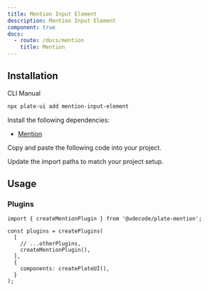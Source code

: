 ```yaml
---
title: Mention Input Element
description: Mention Input Element
component: true
docs:
  - route: /docs/mention
    title: Mention
---
```


<ComponentPreview name="playground-demo" id="mention" />

## Installation

<Tabs defaultValue="cli">

<TabsList>
<TabsTrigger value="cli">CLI</TabsTrigger>
<TabsTrigger value="manual">Manual</TabsTrigger>
</TabsList>
<TabsContent value="cli">

```bash
npx plate-ui add mention-input-element
```

</TabsContent>

<TabsContent value="manual">

<Steps>

<Step>

Install the following dependencies:

- [Mention](/docs/combobox)

</Step>

<Step>

Copy and paste the following code into your project.

</Step>

<ComponentSource name="mention-input-element" />

<Step>

Update the import paths to match your project setup.

</Step>

</Steps>

</TabsContent>

</Tabs>

## Usage

### Plugins

```tsx
import { createMentionPlugin } from '@udecode/plate-mention';

const plugins = createPlugins(
  [
    // ...otherPlugins,
    createMentionPlugin(),
  ],
  {
    components: createPlateUI(),
  }
);
```
